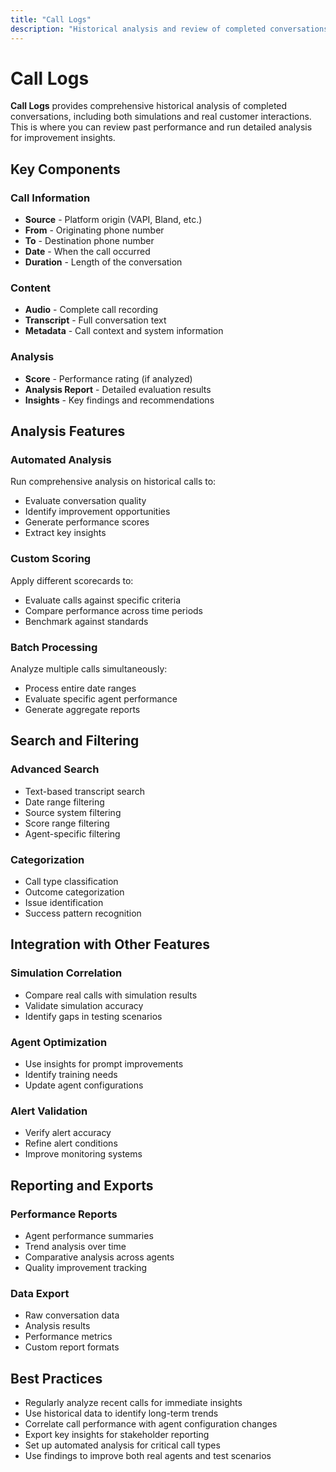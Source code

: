 ```yaml
---
title: "Call Logs"
description: "Historical analysis and review of completed conversations"
---
```


# Call Logs

**Call Logs** provides comprehensive historical analysis of completed conversations, including both simulations and real customer interactions. This is where you can review past performance and run detailed analysis for improvement insights.

## Key Components

### Call Information
- **Source** - Platform origin (VAPI, Bland, etc.)
- **From** - Originating phone number
- **To** - Destination phone number
- **Date** - When the call occurred
- **Duration** - Length of the conversation

### Content
- **Audio** - Complete call recording
- **Transcript** - Full conversation text
- **Metadata** - Call context and system information

### Analysis
- **Score** - Performance rating (if analyzed)
- **Analysis Report** - Detailed evaluation results
- **Insights** - Key findings and recommendations

## Analysis Features

### Automated Analysis
Run comprehensive analysis on historical calls to:
- Evaluate conversation quality
- Identify improvement opportunities
- Generate performance scores
- Extract key insights

### Custom Scoring
Apply different scorecards to:
- Evaluate calls against specific criteria
- Compare performance across time periods
- Benchmark against standards

### Batch Processing
Analyze multiple calls simultaneously:
- Process entire date ranges
- Evaluate specific agent performance
- Generate aggregate reports

## Search and Filtering

### Advanced Search
- Text-based transcript search
- Date range filtering
- Source system filtering
- Score range filtering
- Agent-specific filtering

### Categorization
- Call type classification
- Outcome categorization
- Issue identification
- Success pattern recognition

## Integration with Other Features

### Simulation Correlation
- Compare real calls with simulation results
- Validate simulation accuracy
- Identify gaps in testing scenarios

### Agent Optimization
- Use insights for prompt improvements
- Identify training needs
- Update agent configurations

### Alert Validation
- Verify alert accuracy
- Refine alert conditions
- Improve monitoring systems

## Reporting and Exports

### Performance Reports
- Agent performance summaries
- Trend analysis over time
- Comparative analysis across agents
- Quality improvement tracking

### Data Export
- Raw conversation data
- Analysis results
- Performance metrics
- Custom report formats

## Best Practices

- Regularly analyze recent calls for immediate insights
- Use historical data to identify long-term trends
- Correlate call performance with agent configuration changes
- Export key insights for stakeholder reporting
- Set up automated analysis for critical call types
- Use findings to improve both real agents and test scenarios
